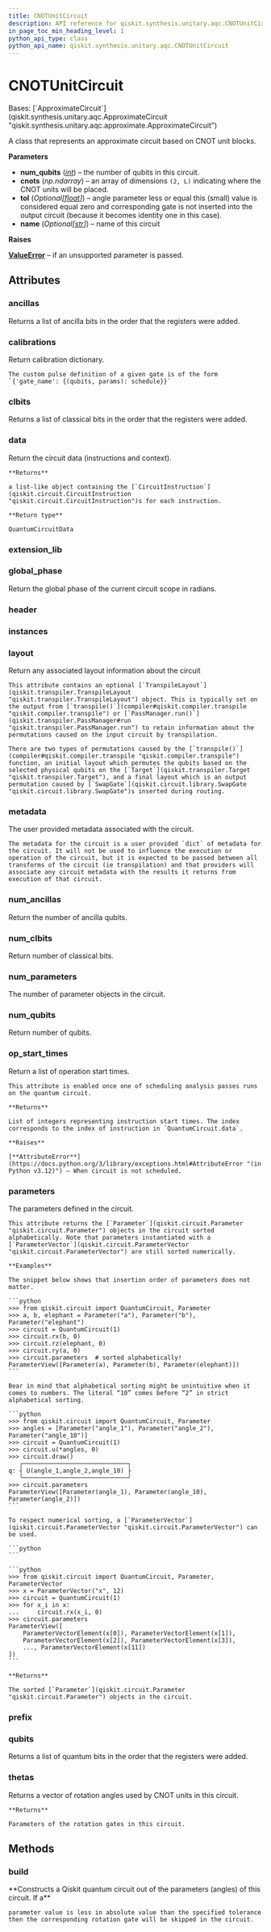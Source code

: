 ```yaml
---
title: CNOTUnitCircuit
description: API reference for qiskit.synthesis.unitary.aqc.CNOTUnitCircuit
in_page_toc_min_heading_level: 1
python_api_type: class
python_api_name: qiskit.synthesis.unitary.aqc.CNOTUnitCircuit
---
```


# CNOTUnitCircuit

<Class id="qiskit.synthesis.unitary.aqc.CNOTUnitCircuit" isDedicatedPage={true} github="https://github.com/qiskit/qiskit/tree/stable/0.46/qiskit/synthesis/unitary/aqc/cnot_unit_circuit.py" signature="qiskit.synthesis.unitary.aqc.CNOTUnitCircuit(num_qubits, cnots, tol=0.0, name=None)">
  Bases: [`ApproximateCircuit`](qiskit.synthesis.unitary.aqc.ApproximateCircuit "qiskit.synthesis.unitary.aqc.approximate.ApproximateCircuit")

  A class that represents an approximate circuit based on CNOT unit blocks.

  **Parameters**

  *   **num\_qubits** ([*int*](https://docs.python.org/3/library/functions.html#int "(in Python v3.12)")) – the number of qubits in this circuit.
  *   **cnots** (*np.ndarray*) – an array of dimensions `(2, L)` indicating where the CNOT units will be placed.
  *   **tol** (*Optional\[*[*float*](https://docs.python.org/3/library/functions.html#float "(in Python v3.12)")*]*) – angle parameter less or equal this (small) value is considered equal zero and corresponding gate is not inserted into the output circuit (because it becomes identity one in this case).
  *   **name** (*Optional\[*[*str*](https://docs.python.org/3/library/stdtypes.html#str "(in Python v3.12)")*]*) – name of this circuit

  **Raises**

  [**ValueError**](https://docs.python.org/3/library/exceptions.html#ValueError "(in Python v3.12)") – if an unsupported parameter is passed.

  ## Attributes

  ### ancillas

  <Attribute id="qiskit.synthesis.unitary.aqc.CNOTUnitCircuit.ancillas" name="ancillas">
    Returns a list of ancilla bits in the order that the registers were added.
  </Attribute>

  ### calibrations

  <Attribute id="qiskit.synthesis.unitary.aqc.CNOTUnitCircuit.calibrations" name="calibrations">
    Return calibration dictionary.

    The custom pulse definition of a given gate is of the form `{'gate_name': {(qubits, params): schedule}}`
  </Attribute>

  ### clbits

  <Attribute id="qiskit.synthesis.unitary.aqc.CNOTUnitCircuit.clbits" name="clbits">
    Returns a list of classical bits in the order that the registers were added.
  </Attribute>

  ### data

  <Attribute id="qiskit.synthesis.unitary.aqc.CNOTUnitCircuit.data" name="data">
    Return the circuit data (instructions and context).

    **Returns**

    a list-like object containing the [`CircuitInstruction`](qiskit.circuit.CircuitInstruction "qiskit.circuit.CircuitInstruction")s for each instruction.

    **Return type**

    QuantumCircuitData
  </Attribute>

  ### extension\_lib

  <Attribute id="qiskit.synthesis.unitary.aqc.CNOTUnitCircuit.extension_lib" name="extension_lib" attributeValue="'include &#x22;qelib1.inc&#x22;;'" />

  ### global\_phase

  <Attribute id="qiskit.synthesis.unitary.aqc.CNOTUnitCircuit.global_phase" name="global_phase">
    Return the global phase of the current circuit scope in radians.
  </Attribute>

  ### header

  <Attribute id="qiskit.synthesis.unitary.aqc.CNOTUnitCircuit.header" name="header" attributeValue="'OPENQASM 2.0;'" />

  ### instances

  <Attribute id="qiskit.synthesis.unitary.aqc.CNOTUnitCircuit.instances" name="instances" attributeValue="159" />

  ### layout

  <Attribute id="qiskit.synthesis.unitary.aqc.CNOTUnitCircuit.layout" name="layout">
    Return any associated layout information about the circuit

    This attribute contains an optional [`TranspileLayout`](qiskit.transpiler.TranspileLayout "qiskit.transpiler.TranspileLayout") object. This is typically set on the output from [`transpile()`](compiler#qiskit.compiler.transpile "qiskit.compiler.transpile") or [`PassManager.run()`](qiskit.transpiler.PassManager#run "qiskit.transpiler.PassManager.run") to retain information about the permutations caused on the input circuit by transpilation.

    There are two types of permutations caused by the [`transpile()`](compiler#qiskit.compiler.transpile "qiskit.compiler.transpile") function, an initial layout which permutes the qubits based on the selected physical qubits on the [`Target`](qiskit.transpiler.Target "qiskit.transpiler.Target"), and a final layout which is an output permutation caused by [`SwapGate`](qiskit.circuit.library.SwapGate "qiskit.circuit.library.SwapGate")s inserted during routing.
  </Attribute>

  ### metadata

  <Attribute id="qiskit.synthesis.unitary.aqc.CNOTUnitCircuit.metadata" name="metadata">
    The user provided metadata associated with the circuit.

    The metadata for the circuit is a user provided `dict` of metadata for the circuit. It will not be used to influence the execution or operation of the circuit, but it is expected to be passed between all transforms of the circuit (ie transpilation) and that providers will associate any circuit metadata with the results it returns from execution of that circuit.
  </Attribute>

  ### num\_ancillas

  <Attribute id="qiskit.synthesis.unitary.aqc.CNOTUnitCircuit.num_ancillas" name="num_ancillas">
    Return the number of ancilla qubits.
  </Attribute>

  ### num\_clbits

  <Attribute id="qiskit.synthesis.unitary.aqc.CNOTUnitCircuit.num_clbits" name="num_clbits">
    Return number of classical bits.
  </Attribute>

  ### num\_parameters

  <Attribute id="qiskit.synthesis.unitary.aqc.CNOTUnitCircuit.num_parameters" name="num_parameters">
    The number of parameter objects in the circuit.
  </Attribute>

  ### num\_qubits

  <Attribute id="qiskit.synthesis.unitary.aqc.CNOTUnitCircuit.num_qubits" name="num_qubits">
    Return number of qubits.
  </Attribute>

  ### op\_start\_times

  <Attribute id="qiskit.synthesis.unitary.aqc.CNOTUnitCircuit.op_start_times" name="op_start_times">
    Return a list of operation start times.

    This attribute is enabled once one of scheduling analysis passes runs on the quantum circuit.

    **Returns**

    List of integers representing instruction start times. The index corresponds to the index of instruction in `QuantumCircuit.data`.

    **Raises**

    [**AttributeError**](https://docs.python.org/3/library/exceptions.html#AttributeError "(in Python v3.12)") – When circuit is not scheduled.
  </Attribute>

  ### parameters

  <Attribute id="qiskit.synthesis.unitary.aqc.CNOTUnitCircuit.parameters" name="parameters">
    The parameters defined in the circuit.

    This attribute returns the [`Parameter`](qiskit.circuit.Parameter "qiskit.circuit.Parameter") objects in the circuit sorted alphabetically. Note that parameters instantiated with a [`ParameterVector`](qiskit.circuit.ParameterVector "qiskit.circuit.ParameterVector") are still sorted numerically.

    **Examples**

    The snippet below shows that insertion order of parameters does not matter.

    ```python
    >>> from qiskit.circuit import QuantumCircuit, Parameter
    >>> a, b, elephant = Parameter("a"), Parameter("b"), Parameter("elephant")
    >>> circuit = QuantumCircuit(1)
    >>> circuit.rx(b, 0)
    >>> circuit.rz(elephant, 0)
    >>> circuit.ry(a, 0)
    >>> circuit.parameters  # sorted alphabetically!
    ParameterView([Parameter(a), Parameter(b), Parameter(elephant)])
    ```

    Bear in mind that alphabetical sorting might be unintuitive when it comes to numbers. The literal “10” comes before “2” in strict alphabetical sorting.

    ```python
    >>> from qiskit.circuit import QuantumCircuit, Parameter
    >>> angles = [Parameter("angle_1"), Parameter("angle_2"), Parameter("angle_10")]
    >>> circuit = QuantumCircuit(1)
    >>> circuit.u(*angles, 0)
    >>> circuit.draw()
       ┌─────────────────────────────┐
    q: ┤ U(angle_1,angle_2,angle_10) ├
       └─────────────────────────────┘
    >>> circuit.parameters
    ParameterView([Parameter(angle_1), Parameter(angle_10), Parameter(angle_2)])
    ```

    To respect numerical sorting, a [`ParameterVector`](qiskit.circuit.ParameterVector "qiskit.circuit.ParameterVector") can be used.

    ```python
    ```

    ```python
    >>> from qiskit.circuit import QuantumCircuit, Parameter, ParameterVector
    >>> x = ParameterVector("x", 12)
    >>> circuit = QuantumCircuit(1)
    >>> for x_i in x:
    ...     circuit.rx(x_i, 0)
    >>> circuit.parameters
    ParameterView([
        ParameterVectorElement(x[0]), ParameterVectorElement(x[1]),
        ParameterVectorElement(x[2]), ParameterVectorElement(x[3]),
        ..., ParameterVectorElement(x[11])
    ])
    ```

    **Returns**

    The sorted [`Parameter`](qiskit.circuit.Parameter "qiskit.circuit.Parameter") objects in the circuit.
  </Attribute>

  ### prefix

  <Attribute id="qiskit.synthesis.unitary.aqc.CNOTUnitCircuit.prefix" name="prefix" attributeValue="'circuit'" />

  ### qubits

  <Attribute id="qiskit.synthesis.unitary.aqc.CNOTUnitCircuit.qubits" name="qubits">
    Returns a list of quantum bits in the order that the registers were added.
  </Attribute>

  ### thetas

  <Attribute id="qiskit.synthesis.unitary.aqc.CNOTUnitCircuit.thetas" name="thetas">
    Returns a vector of rotation angles used by CNOT units in this circuit.

    **Returns**

    Parameters of the rotation gates in this circuit.
  </Attribute>

  ## Methods

  ### build

  <Function id="qiskit.synthesis.unitary.aqc.CNOTUnitCircuit.build" name="build" signature="build(thetas)">
    **Constructs a Qiskit quantum circuit out of the parameters (angles) of this circuit. If a**

    parameter value is less in absolute value than the specified tolerance then the corresponding rotation gate will be skipped in the circuit.
  </Function>
</Class>

